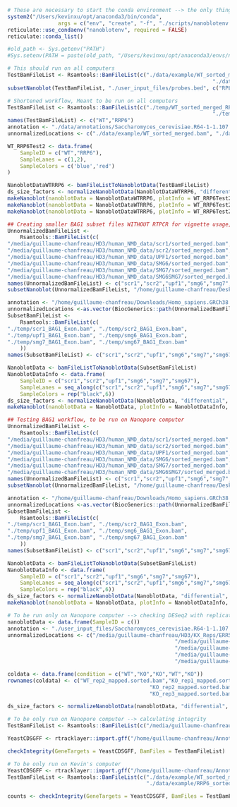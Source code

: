 ```r
# These are necessary to start the conda environment --> the only thing we need the user to identify is the path to their conda library. Users can get this using which conda in their terminal. 
system2("/Users/kevinxu/opt/anaconda3/bin/conda", 
				args = c("env", "create", "-f", "./scripts/nanoblotenv.yml"))
reticulate::use_condaenv("nanoblotenv", required = FALSE)
reticulate::conda_list()

#old_path <- Sys.getenv("PATH")
#Sys.setenv(PATH = paste(old_path, "/Users/kevinxu/opt/anaconda3/envs/nanoblotenv/bin", sep = ":"))
```

```r
# This should run on all computers
TestBamFileList <- Rsamtools::BamFileList(c("./data/example/WT_sorted_merged.bam",
																 "./data/example/RRP6_sorted_merged.bam"))
subsetNanoblot(TestBamFileList, "./user_input_files/probes.bed", c("RPL18A_Exon1"))
```



```r
# Shortened workflow, Meant to be run on all computers
TestBamFileList <- Rsamtools::BamFileList(c("./temp/WT_sorted_merged_RPL18A_Exon1.bam",
																 "./temp/RRP6_sorted_merged_RPL18A_Exon1.bam"))
names(TestBamFileList) <- c("WT","RRP6")
annotation <- "./data/annotations/Saccharomyces_cerevisiae.R64-1-1.107.gtf"
unnormalizedLocations <- c("./data/example/WT_sorted_merged.bam", "./data/example/RRP6_sorted_merged.bam")

WT_RRP6Test2 <- data.frame(
	SampleID = c("WT","RRP6"),
	SampleLanes = c(1,2),
	SampleColors = c('blue','red')
)

NanoblotDataWTRRP6 <- bamFileListToNanoblotData(TestBamFileList)
ds_size_factors <- normalizeNanoblotData(NanoblotDataWTRRP6, "differential", unnormalizedLocations, annotation)
makeNanoblot(nanoblotData = NanoblotDataWTRRP6, plotInfo = WT_RRP6Test2, blotType = "ridge")
makeNanoblot(nanoblotData = NanoblotDataWTRRP6, plotInfo = WT_RRP6Test2, blotType = "violin")
makeNanoblot(nanoblotData = NanoblotDataWTRRP6, plotInfo = WT_RRP6Test2, size_factors = ds_size_factors)
```

```r
## Creating smaller BAG1 subset files WITHOUT RTPCR for vignette usage, to be run on Nanopore computer
UnnormalizedBamFileList <- 
	Rsamtools::BamFileList(c(
"/media/guillaume-chanfreau/HD3/human_NMD_data/scr1/sorted_merged.bam",
"/media/guillaume-chanfreau/HD3/human_NMD_data/scr2/sorted_merged.bam",
"/media/guillaume-chanfreau/HD3/human_NMD_data/UPF1/sorted_merged.bam",
"/media/guillaume-chanfreau/HD3/human_NMD_data/SMG6/sorted_merged.bam",
"/media/guillaume-chanfreau/HD3/human_NMD_data/SMG7/sorted_merged.bam",
"/media/guillaume-chanfreau/HD3/human_NMD_data/SMG6SMG7/sorted_merged.bam"))
names(UnnormalizedBamFileList) <- c("scr1","scr2","upf1","smg6","smg7","smg67")
subsetNanoblot(UnnormalizedBamFileList, "/home/guillaume-chanfreau/Desktop/user_input_files/probes.bed", c("BAG1_Exon"), cDNA = TRUE)

annotation <- "/home/guillaume-chanfreau/Downloads/Homo_sapiens.GRCh38.107.gtf"
unnormalizedLocations <-as.vector(BiocGenerics::path(UnnormalizedBamFileList))
SubsetBamFileList <- 
	Rsamtools::BamFileList(c(
"./temp/scr1_BAG1_Exon.bam", "./temp/scr2_BAG1_Exon.bam",
"./temp/upf1_BAG1_Exon.bam", "./temp/smg6_BAG1_Exon.bam",
"./temp/smg7_BAG1_Exon.bam", "./temp/smg67_BAG1_Exon.bam"
	))
names(SubsetBamFileList) <- c("scr1","scr2","upf1","smg6","smg7","smg67")

NanoblotData <- bamFileListToNanoblotData(SubsetBamFileList)
NanoblotDataInfo <- data.frame(
	SampleID = c("scr1","scr2","upf1","smg6","smg7","smg67"),
	SampleLanes = seq_along(c("scr1","scr2","upf1","smg6","smg7","smg67")),
	SampleColors = rep("black",6))
ds_size_factors <- normalizeNanoblotData(NanoblotData, "differential", unnormalizedLocations, annotation)
makeNanoblot(nanoblotData = NanoblotData, plotInfo = NanoblotDataInfo, size_factors = ds_size_factors)

```



```r
## Testing BAG1 workflow, to be run on Nanopore computer
UnnormalizedBamFileList <- 
	Rsamtools::BamFileList(c(
"/media/guillaume-chanfreau/HD3/human_NMD_data/scr1/sorted_merged.bam",
"/media/guillaume-chanfreau/HD3/human_NMD_data/scr2/sorted_merged.bam",
"/media/guillaume-chanfreau/HD3/human_NMD_data/UPF1/sorted_merged.bam",
"/media/guillaume-chanfreau/HD3/human_NMD_data/SMG6/sorted_merged.bam",
"/media/guillaume-chanfreau/HD3/human_NMD_data/SMG7/sorted_merged.bam",
"/media/guillaume-chanfreau/HD3/human_NMD_data/SMG6SMG7/sorted_merged.bam"))
names(UnnormalizedBamFileList) <- c("scr1","scr2","upf1","smg6","smg7","smg67")
subsetNanoblot(UnnormalizedBamFileList, "/home/guillaume-chanfreau/Desktop/user_input_files/probes.bed", c("BAG1_Exon"), viewingWindow = "BAG1_vw", cDNA = TRUE)

annotation <- "/home/guillaume-chanfreau/Downloads/Homo_sapiens.GRCh38.107.gtf"
unnormalizedLocations <-as.vector(BiocGenerics::path(UnnormalizedBamFileList))
SubsetBamFileList <- 
	Rsamtools::BamFileList(c(
"./temp/scr1_BAG1_Exon.bam", "./temp/scr2_BAG1_Exon.bam",
"./temp/upf1_BAG1_Exon.bam", "./temp/smg6_BAG1_Exon.bam",
"./temp/smg7_BAG1_Exon.bam", "./temp/smg67_BAG1_Exon.bam"
	))
names(SubsetBamFileList) <- c("scr1","scr2","upf1","smg6","smg7","smg67")

NanoblotData <- bamFileListToNanoblotData(SubsetBamFileList)
NanoblotDataInfo <- data.frame(
	SampleID = c("scr1","scr2","upf1","smg6","smg7","smg67"),
	SampleLanes = seq_along(c("scr1","scr2","upf1","smg6","smg7","smg67")),
	SampleColors = rep("black",6))
ds_size_factors <- normalizeNanoblotData(NanoblotData, "differential", unnormalizedLocations, annotation)
makeNanoblot(nanoblotData = NanoblotData, plotInfo = NanoblotDataInfo, size_factors = ds_size_factors)

```


```r
# To be run only on Nanopore computer --> checking DESeq2 with replicate samples 
nanoblotData <- data.frame(SampleID = c())
annotation <- "./user_input_files/Saccharomyces_cerevisiae.R64-1-1.107.gtf"
unnormalizedLocations <- c("/media/guillaume-chanfreau/HD3/KX_Reps/ERR5767189/WT_rep2_mapped.sorted.bam",
													 "/media/guillaume-chanfreau/HD3/KX_Reps/ERR5767190/KO_rep1_mapped.sorted.bam",
													 "/media/guillaume-chanfreau/HD3/KX_Reps/ERR5767191/KO_rep2_mapped.sorted.bam",
													 "/media/guillaume-chanfreau/HD3/KX_Reps/ERR5767192/WT_rep3_mapped.sorted.bam",
													 "/media/guillaume-chanfreau/HD3/KX_Reps/ERR5767193/KO_rep3_mapped.sorted.bam")

coldata <- data.frame(condition = c("WT","KO","KO","WT","KO"))
rownames(coldata) <- c("WT_rep2_mapped.sorted.bam","KO_rep1_mapped.sorted.bam",
											 "KO_rep2_mapped.sorted.bam","WT_rep3_mapped.sorted.bam",
											 "KO_rep3_mapped.sorted.bam")

ds_size_factors <- normalizeNanoblotData(nanoblotData, "differential", unnormalizedLocations, annotation, coldata,  "/home/guillaume-chanfreau/Desktop/WT_KO_DESeq2.csv")


```

```r
# To be only run on Nanopore computer --> calculating integrity
TestBamFileList <- Rsamtools::BamFileList(c("/media/guillaume-chanfreau/HD3/TRAMP_Direct/WT.bam", "/media/guillaume-chanfreau/HD3/TRAMP_Direct/RRP6.bam", "/media/guillaume-chanfreau/HD3/TRAMP_Direct/TRF4_3.bam"))

YeastCDSGFF <- rtracklayer::import.gff("/home/guillaume-chanfreau/Annotation_files/saccharomyces_cerevisiae.20210411.CDS.no_mito.gff")

checkIntegrity(GeneTargets = YeastCDSGFF, BamFiles = TestBamFileList)
```

```r
# To be only run on Kevin's computer 
YeastCDSGFF <- rtracklayer::import.gff("/home/guillaume-chanfreau/Annotation_files/saccharomyces_cerevisiae.20210411.CDS.no_mito.gff")
TestBamFileList <- Rsamtools::BamFileList(c("./data/example/WT_sorted_merged.bam",
                                            "./data/example/RRP6_sorted_merged.bam"))

counts <- checkIntegrity(GeneTargets = YeastCDSGFF, BamFiles = TestBamFileList)
```



